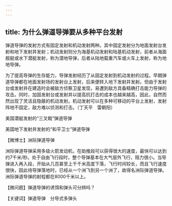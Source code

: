 ```yaml
---
---
---
```

title: 为什么弹道导弹要从多种平台发射
---




弹道导弹的发射方式有固定发射和机动发射两种。其中固定发射分为地面发射台发射和地下发射井发射；机动发射则分为海基机动发射和陆基机动发射，前者从海面舰艇或水下潜艇发射，称为潜地导弹，后者从陆地载重汽车或火车上发射，称为地地导弹。

为了提高导弹的生存能力，导弹发射经历了从固定发射到机动发射的过程。早期弹道导弹都在地面发射场的发射台上发射，后来便转入地下发射井发射。但由于发射台或发射井在建造时会被敌方侦察卫星发现，易遭到敌方具备精确打击能力导弹的攻击。同时，加固发射台或发射井以提高抗打击的成本也越来越高，因此，自然而然出现了灵活且隐蔽的机动发射。机动发射可以在多种可移动的平台上发射，发射阵地不固定，敌方难以侦测和打击。（丁天平　雷朝阳）

美国潜艇发射的“三叉戟”弹道导弹



美国地下发射井发射的“和平卫士”弹道导弹





【微博士】洲际弹道导弹

洲际弹道导弹采用多级火箭发动机，在助推段可以获得很大的速度，最快可以达到约7千米/秒。处于自由飞行段时，整个导弹基本在大气层外飞行，阻力很小。当导弹进入再入段，开始从几百甚至上千千米高度下落，飞行时间较长，而且飞行速度很快，因此待导弹落地时，已经从一个洲飞到另一个洲了，故得名洲际弹道导弹。洲际弹道导弹的射程都在8000千米以上。

【微问题】弹道导弹的诱饵和弹头可分辨吗？

【关键词】弹道导弹　分导式多弹头